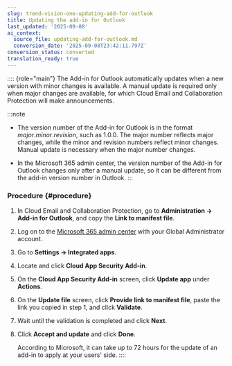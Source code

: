 ```yaml
---
slug: trend-vision-one-updating-add-for-outlook
title: Updating the add-in for Outlook
last_updated: '2025-09-08'
ai_context:
  source_file: updating-add-for-outlook.md
  conversion_date: '2025-09-08T23:42:11.797Z'
conversion_status: converted
translation_ready: true
---
```


:::: {role="main"}
The Add-in for Outlook automatically updates when a new version with minor changes is available. A manual update is required only when major changes are available, for which Cloud Email and Collaboration Protection will make announcements.

:::note

- The version number of the Add-in for Outlook is in the format *major*.*minor*.*revision*, such as 1.0.0. The major number reflects major changes, while the minor and revision numbers reflect minor changes. Manual update is necessary when the major number changes.

- In the Microsoft 365 admin center, the version number of the Add-in for Outlook changes only after a manual update, so it can be different from the add-in version number in Outlook.
:::

### Procedure {#procedure}

1.  In Cloud Email and Collaboration Protection, go to **Administration → Add-in for Outlook**, and copy the **Link to manifest file**.

2.  Log on to the [Microsoft 365 admin center](https://admin.microsoft.com) with your Global Administrator account.

3.  Go to **Settings → Integrated apps**.

4.  Locate and click **Cloud App Security Add-in**.

5.  On the **Cloud App Security Add-in** screen, click **Update app** under **Actions**.

6.  On the **Update file** screen, click **Provide link to manifest file**, paste the link you copied in step 1, and click **Validate**.

7.  Wait until the validation is completed and click **Next**.

8.  Click **Accept and update** and click **Done**.

    According to Microsoft, it can take up to 72 hours for the update of an add-in to apply at your users' side.
::::
